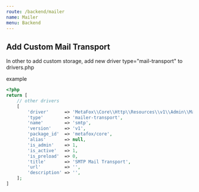 ```yaml
---
route: /backend/mailer
name: Mailer
menu: Backend
---
```


## Add Custom Mail Transport

In other to add custom storage, add new driver type="mail-transport" to drivers.php

example
```php
<?php
return [
    // other drivers
    [
        'driver'      => 'MetaFox\\Core\\Http\\Resources\\v1\\Admin\\MailerSmtpSettingForm',
        'type'        => 'mailer-transport',
        'name'        => 'smtp',
        'version'     => 'v1',
        'package_id'  => 'metafox/core',
        'alias'       => null,
        'is_admin'    => 1,
        'is_active'   => 1,
        'is_preload'  => 0,
        'title'       => 'SMTP Mail Transport',
        'url'         => '',
        'description' => '',
    ];
]
```